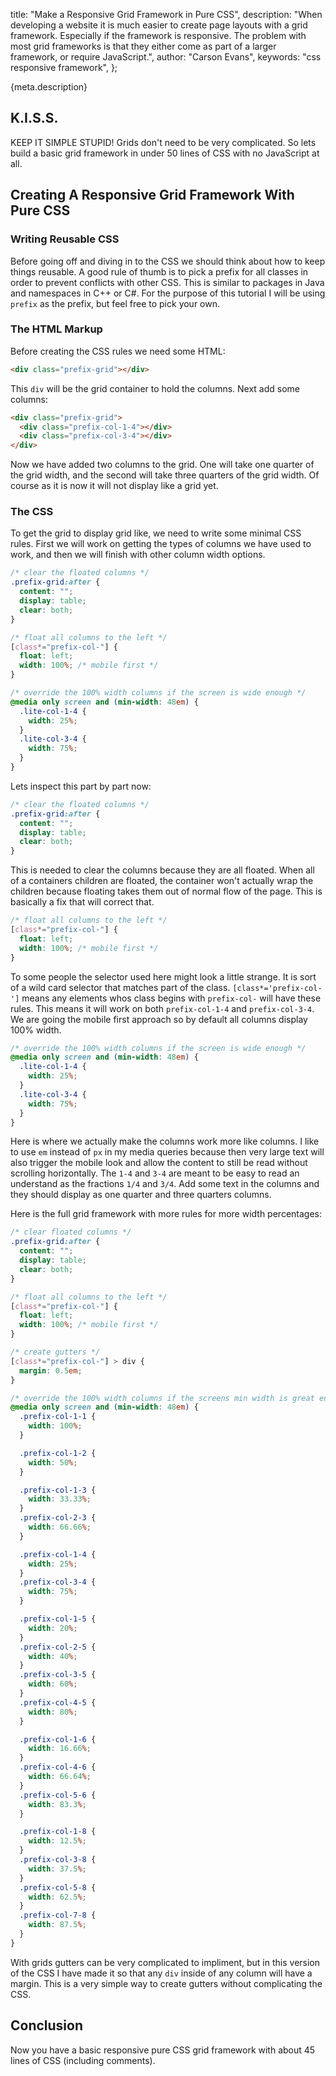   title: "Make a Responsive Grid Framework in Pure CSS",
  description:
    "When developing a website it is much easier to create page layouts with a grid framework.  Especially if the framework is responsive.  The problem with most grid frameworks is that they either come as part of a larger framework, or require JavaScript.",
  author: "Carson Evans",
  keywords: "css responsive framework",
};

{meta.description}

## K.I.S.S.

KEEP IT SIMPLE STUPID! Grids don't need to be very complicated. So lets build a basic grid framework in under 50 lines of CSS with no JavaScript at all.

## Creating A Responsive Grid Framework With Pure CSS

### Writing Reusable CSS

Before going off and diving in to the CSS we should think about how to keep things reusable. A good rule of thumb is to pick a prefix for all classes in order to prevent conflicts with other CSS. This is similar to packages in Java and namespaces in C++ or C#. For the purpose of this tutorial I will be using `prefix` as the prefix, but feel free to pick your own.

### The HTML Markup

Before creating the CSS rules we need some HTML:

```html
<div class="prefix-grid"></div>
```

This `div` will be the grid container to hold the columns. Next add some columns:

```html
<div class="prefix-grid">
  <div class="prefix-col-1-4"></div>
  <div class="prefix-col-3-4"></div>
</div>
```

Now we have added two columns to the grid. One will take one quarter of the grid width, and the second will take three quarters of the grid width. Of course as it is now it will not display like a grid yet.

### The CSS

To get the grid to display grid like, we need to write some minimal CSS rules. First we will work on getting the types of columns we have used to work, and then we will finish with other column width options.

```css
/* clear the floated columns */
.prefix-grid:after {
  content: "";
  display: table;
  clear: both;
}

/* float all columns to the left */
[class*="prefix-col-"] {
  float: left;
  width: 100%; /* mobile first */
}

/* override the 100% width columns if the screen is wide enough */
@media only screen and (min-width: 48em) {
  .lite-col-1-4 {
    width: 25%;
  }
  .lite-col-3-4 {
    width: 75%;
  }
}
```

Lets inspect this part by part now:

```css
/* clear the floated columns */
.prefix-grid:after {
  content: "";
  display: table;
  clear: both;
}
```

This is needed to clear the columns because they are all floated. When all of a containers children are floated, the container won't actually wrap the children because floating takes them out of normal flow of the page. This is basically a fix that will correct that.

```css
/* float all columns to the left */
[class*="prefix-col-"] {
  float: left;
  width: 100%; /* mobile first */
}
```

To some people the selector used here might look a little strange. It is sort of a wild card selector that matches part of the class. `[class*='prefix-col-']` means any elements whos class begins with `prefix-col-` will have these rules. This means it will work on both `prefix-col-1-4` and `prefix-col-3-4`. We are going the mobile first approach so by default all columns display 100% width.

```css
/* override the 100% width columns if the screen is wide enough */
@media only screen and (min-width: 48em) {
  .lite-col-1-4 {
    width: 25%;
  }
  .lite-col-3-4 {
    width: 75%;
  }
}
```

Here is where we actually make the columns work more like columns. I like to use `em` instead of `px` in my media queries because then very large text will also trigger the mobile look and allow the content to still be read without scrolling horizontally. The `1-4` and `3-4` are meant to be easy to read an understand as the fractions `1/4` and `3/4`. Add some text in the columns and they should display as one quarter and three quarters columns.

Here is the full grid framework with more rules for more width percentages:

```css
/* clear floated columns */
.prefix-grid:after {
  content: "";
  display: table;
  clear: both;
}

/* float all columns to the left */
[class*="prefix-col-"] {
  float: left;
  width: 100%; /* mobile first */
}

/* create gutters */
[class*="prefix-col-"] > div {
  margin: 0.5em;
}

/* override the 100% width columns if the screens min width is great enough */
@media only screen and (min-width: 48em) {
  .prefix-col-1-1 {
    width: 100%;
  }

  .prefix-col-1-2 {
    width: 50%;
  }

  .prefix-col-1-3 {
    width: 33.33%;
  }
  .prefix-col-2-3 {
    width: 66.66%;
  }

  .prefix-col-1-4 {
    width: 25%;
  }
  .prefix-col-3-4 {
    width: 75%;
  }

  .prefix-col-1-5 {
    width: 20%;
  }
  .prefix-col-2-5 {
    width: 40%;
  }
  .prefix-col-3-5 {
    width: 60%;
  }
  .prefix-col-4-5 {
    width: 80%;
  }

  .prefix-col-1-6 {
    width: 16.66%;
  }
  .prefix-col-4-6 {
    width: 66.64%;
  }
  .prefix-col-5-6 {
    width: 83.3%;
  }

  .prefix-col-1-8 {
    width: 12.5%;
  }
  .prefix-col-3-8 {
    width: 37.5%;
  }
  .prefix-col-5-8 {
    width: 62.5%;
  }
  .prefix-col-7-8 {
    width: 87.5%;
  }
}
```

With grids gutters can be very complicated to impliment, but in this version of the CSS I have made it so that any `div` inside of any column will have a margin. This is a very simple way to create gutters without complicating the CSS.

## Conclusion

Now you have a basic responsive pure CSS grid framework with about 45 lines of CSS (including comments).
